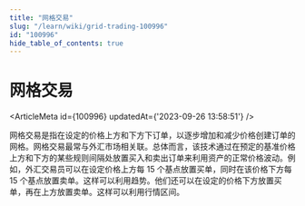 ```yaml
---
title: "网格交易"
slug: "/learn/wiki/grid-trading-100996"
id: "100996"
hide_table_of_contents: true
---
```



# 网格交易

<ArticleMeta id={100996} updatedAt={'2023-09-26 13:58:51'} />
<div className='border-solid border-b border-t-0 my-4 border-[var(--ifm-color-gray-300)]' />

网格交易是指在设定的价格上方和下方下订单，以逐步增加和减少价格创建订单的网格。网格交易最常与外汇市场相关联。总体而言，该技术通过在预定的基准价格上方和下方的某些规则间隔处放置买入和卖出订单来利用资产的正常价格波动。例如，外汇交易员可以在设定价格上方每 15 个基点放置买单，同时在该价格下方每 15 个基点放置卖单。这样可以利用趋势。他们还可以在设定的价格下方放置买单，再在上方放置卖单。这样可以利用行情区间。
